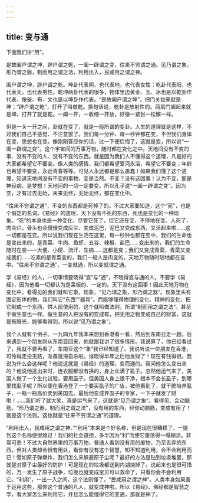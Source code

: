 ```yaml
---
---
---
```

title: 变与通
---




下面我们讲“用”。

是故阖户谓之坤，辟户谓之乾，一阖一辟谓之变，往来不穷谓之通。见乃谓之象，形乃谓之器，制而用之谓之法，利用出入，民咸用之谓之神。

阖户谓之坤，辟户谓之乾。坤卦代表阴，也代表地，也代表女性；乾卦代表阳，也代表天，也代表男性。乾坤两卦代表的很多，物体里边黄金、玉、冰也是以乾卦作代表，像釜、布、文也是以坤卦作代表。“是故阖户谓之坤”，把门关拢来就是坤；“辟户谓之乾”，打开了叫做乾。换句话说，乾卦是放射性的。两扇门阖起来就是坤，打开了就是乾。一阖一开，一收缩一开放，好像一紧张一松懈一样。

但是一关一开之间，卦就在变了，就是一般所谓的变卦。人生的道理就是这样，不过我们自己不感觉、不注意罢了。我们每一分钟、每一秒钟都在变，不但我们身体在变，思想也在变。像刚刚答应你的话，过一下便后悔了，这就是变，所以说“一阖一辟谓之变”。这个宇宙间的万事万物，随时都在变化之中。天地间没有不变的事、没有不变的人、没有不变的东西。就是因为我们人不懂得这个道理，凡是好的大家都希望它不要变。像人类的感情，我们都希望爱河永浴，希望它不要变；年龄也希望不要变，永远青春等等。可见人永远都是那么愚蠢！如果我们懂了这个道理，知道天地间没有不变的事物，变是当然。不变？没有这回事！认为不变，那是神经病、是梦想！天地间的一切一定要变。所以孔子说“一阖一辟谓之变”。因为变，才有过去无始，未来无终，无始无终，都在变化中。

“往来不穷谓之通”，不变的东西都是死掉了的。不过大家要知道，这个“死”，也是个假定的名词。《易经》的道理，天下没有不死的东西，死也是变化的一种现象。“死”的本身也是一种变化，尽管它死了，但它还在变，不停地在变。人死了，肉会烂，骨头也会慢慢变成灰尘、变成泥巴，泥巴又变成东西，又活起来啦……这一切都是在变。所以说我们现在生活在这里，每一秒钟也都在变中，我们的生命也是变出来的，是青菜、牛肉、鱼虾、五谷、辣椒、盐巴……变出来的，我们的生命随时在变——大便、小便、流汗、生病……这都是变；我们又变成青菜，青菜又变成我们……吃素的是青菜变的，我们一般人是肉变的，天地万物随时随地都在变中。“往来不穷谓之通”，一变就通，所以变就谓之通。

学《易经》的人，一切事情要晓得“变”与“通”，不晓得变与通的人，不要学《易经》，因为他看一切都认为是呆板的、一定的。天下没有这回事！因此天地万物在变化中，看得见的我们就叫它象，现象，“见乃谓之象，形乃谓之器”。现象里头有固定形体的物，我们叫它“东西”“器具”。而能够懂得物理的变化、精神的变化，把它制成一个东西，供人民使用的，这个就叫做法则，所谓“制而用之谓之法”。甚至于做生意也一样。做生意的人把没有的变成有，把无用之物变成自己的财富，这就是有眼光，能够看得到，所以说“见乃谓之象”。

我个人就有个例子。一九四九年我本来想到香港看一看，然后到东南亚走一趟。后来遇到一个朋友刚从东南亚回来，他就跟我讲了很多情形。我说算了，你已经看过了，我就不要再看了，东南亚这个“象”我已经知道了。我说听说一位朋友在香港，可怜得走投无路，准备跳海自杀啦。谁晓得半年之后他发财了！现在有钱得很。我说为什么会这样呢？他说这就是《易经》的道理，变而通的。我问他怎么变出来的？他说他逃出来时，连衣服都没有换的，身上长满了虱子。忽然他运气来了，美国人做了一个生化试验，要用虱子。但美国人身上很干净，根本不会长虱子，到哪里找虱子呢？所以便在香港登了一个要买虱子的广告，被他看到了，就干脆培养虱子，一瓶一瓶高价卖到美国去。最后他变成养虱子的专家，一下子就发了财啦！……我们听了就大笑，真是运气来了，这就是“见乃谓之象”。看得见、会动脑筋。“形乃谓之器，制而用之谓之法”，没有用的东西，经你动脑筋，变成有用了！就是这个法则。这也就是“往来不穷谓之通”的道理。

“利用出入，民咸用之谓之神。”“利用”本来是个好名称，但是现在很糟糕了，一提到这个名称便很难过！我们的社会道德，多半因为“利”而使它堕落得一塌糊涂。非常可悲！不过大自然界里的万事万物，普通人看到没有用的废物，乃至丢弃的东西，但对人类却会很有用处，看你有没有这个智慧，知不知道利用，会不会利用而已！譬如原子弹爆炸，我们怎么来躲避原子尘呢？最好的方法是钻到垃圾堆里，那就是对原子尘最好的防护！可是现在的垃圾都送到内湖烧掉了。说起来也是很可惜的，万一发生了原子战争，垃圾也就变成宝贝可以救命了，只看你会不会利用它。“利用”，一出一入之间，这个法则懂了，“民咸用之谓之神”。人类本身如果善于运用这些，那你这个普通的凡人，就变成神啦。所以《易经》、佛经都是智慧之学，看大家怎么来利用它，并且怎么能懂得它的变通，那就是神了。
